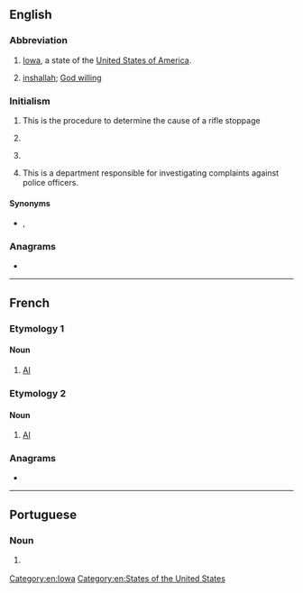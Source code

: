 {{also|Appendix:Variations of "ia"}}
==English==

===Abbreviation===
{{rfc-header|Abbreviation}}
{{head|en|abbreviation}}

# [[Iowa]], a state of the [[United States of America]].
# {{lb|en|Arabic English}} [[inshallah]]; [[God willing]]

===Initialism===
{{rfc-header|Initialism}}
{{en-initialism}}

# {{initialism of|immediate action|lang=en}} This is the procedure to determine the cause of a rifle stoppage
# {{initialism of|Institute of Arts|lang=en}}
# {{lb|en|computer}} {{initialism of|w:Information assurance|information assurance|lang=en}}
# {{lb|en|law enforcement}} {{initialism of|internal affairs|lang=en}} This is a department responsible for investigating complaints against police officers.

====Synonyms====
* {{sense|law enforcement}} {{l|en|IAD}}, {{l|en|IAB}}

===Anagrams===
* {{anagrams|en|A-I|AI|Ai|ai}}

[[Category:en:Iowa]]
[[Category:en:States of the United States]]

----

==French==

===Etymology 1===
{{initialism of|lang=fr|intelligence artificielle}}

====Noun====
{{fr-noun|f|-}}

# [[AI]] {{gloss|artificial intelligence}}

===Etymology 2===
{{initialism of|lang=fr|insémination artificielle}}

====Noun====
{{fr-noun|f|-}}

# [[AI]] {{gloss|artificial insemination}}

===Anagrams===
* {{l|fr|ai}}

----

==Portuguese==

===Noun===
{{pt-noun|f|-}}

# {{lb|pt|computing}} {{initialism of|inteligência artificial|lang=pt}} {{l|en|AI}}